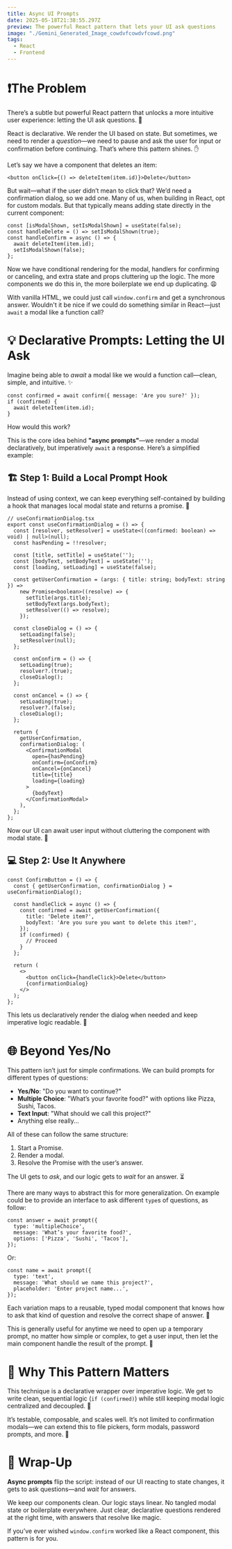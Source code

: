 ```yaml
---
title: Async UI Prompts
date: 2025-05-18T21:38:55.297Z
preview: The powerful React pattern that lets your UI ask questions
image: "./Gemini_Generated_Image_cowdvfcowdvfcowd.png"
tags:
  - React
  - Frontend
---
```


# ❗The Problem

There’s a subtle but powerful React pattern that unlocks a more intuitive user experience: letting the UI ask questions. 🤔

React is declarative. We render the UI based on state. But sometimes, we need to render a *question*—we need to pause and ask the user for input or confirmation before continuing. That’s where this pattern shines. ✋

Let’s say we have a component that deletes an item:

```tsx
<button onClick={() => deleteItem(item.id)}>Delete</button>
```

But wait—what if the user didn’t mean to click that? We’d need a confirmation dialog, so we add one. Many of us, when building in React, opt for custom modals. But that typically means adding state directly in the current component:

```tsx
const [isModalShown, setIsModalShown] = useState(false);
const handleDelete = () => setIsModalShown(true);
const handleConfirm = async () => {
  await deleteItem(item.id);
  setIsModalShown(false);
};
```

Now we have conditional rendering for the modal, handlers for confirming or canceling, and extra state and props cluttering up the logic. The more components we do this in, the more boilerplate we end up duplicating. 😩

With vanilla HTML, we could just call `window.confirm` and get a synchronous answer. Wouldn't it be nice if we could do something similar in React—just `await` a modal like a function call?

# 💡 Declarative Prompts: Letting the UI Ask

Imagine being able to *await* a modal like we would a function call—clean, simple, and intuitive. ✨

```tsx
const confirmed = await confirm({ message: 'Are you sure?' });
if (confirmed) {
  await deleteItem(item.id);
}
```

How would this work?

This is the core idea behind **"async prompts"**—we render a modal declaratively, but imperatively `await` a response. Here’s a simplified example:

## 🏗️ Step 1: Build a Local Prompt Hook

Instead of using context, we can keep everything self-contained by building a hook that manages local modal state and returns a promise. 🛌

```tsx
// useConfirmationDialog.tsx
export const useConfirmationDialog = () => {
  const [resolver, setResolver] = useState<((confirmed: boolean) => void) | null>(null);
  const hasPending = !!resolver;

  const [title, setTitle] = useState('');
  const [bodyText, setBodyText] = useState('');
  const [loading, setLoading] = useState(false);

  const getUserConfirmation = (args: { title: string; bodyText: string }) =>
    new Promise<boolean>((resolve) => {
      setTitle(args.title);
      setBodyText(args.bodyText);
      setResolver(() => resolve);
    });

  const closeDialog = () => {
    setLoading(false);
    setResolver(null);
  };

  const onConfirm = () => {
    setLoading(true);
    resolver?.(true);
    closeDialog();
  };

  const onCancel = () => {
    setLoading(true);
    resolver?.(false);
    closeDialog();
  };

  return {
    getUserConfirmation,
    confirmationDialog: (
      <ConfirmationModal
        open={hasPending}
        onConfirm={onConfirm}
        onCancel={onCancel}
        title={title}
        loading={loading}
      >
        {bodyText}
      </ConfirmationModal>
    ),
  };
};
```

Now our UI can await user input without cluttering the component with modal state. 🚀

## 💻 Step 2: Use It Anywhere

```tsx
const ConfirmButton = () => {
  const { getUserConfirmation, confirmationDialog } = useConfirmationDialog();

  const handleClick = async () => {
    const confirmed = await getUserConfirmation({
      title: 'Delete item?',
      bodyText: 'Are you sure you want to delete this item?',
    });
    if (confirmed) {
      // Proceed
    }
  };

  return (
    <>
      <button onClick={handleClick}>Delete</button>
      {confirmationDialog}
    </>
  );
};
```

This lets us declaratively render the dialog when needed and keep imperative logic readable. 🧵

# 🌐 Beyond Yes/No

This pattern isn’t just for simple confirmations. We can build prompts for different types of questions:

* **Yes/No**: "Do you want to continue?"
* **Multiple Choice**: "What’s your favorite food?" with options like Pizza, Sushi, Tacos.
* **Text Input**: "What should we call this project?"
* Anything else really...

All of these can follow the same structure:

1. Start a Promise.
2. Render a modal.
3. Resolve the Promise with the user’s answer.

The UI gets to *ask*, and our logic gets to *wait* for an answer. ⏳

There are many ways to abstract this for more generalization. On example could be to provide an interface
to ask different `type`s of questions, as follow:

```tsx
const answer = await prompt({
  type: 'multipleChoice',
  message: 'What’s your favorite food?',
  options: ['Pizza', 'Sushi', 'Tacos'],
});
```

Or:

```tsx
const name = await prompt({
  type: 'text',
  message: 'What should we name this project?',
  placeholder: 'Enter project name...',
});
```

Each variation maps to a reusable, typed modal component that knows how to ask that kind of question and resolve the correct shape of answer. 🧪

This is generally useful for anytime we need to open up a temporary prompt, no matter how simple or complex, to
get a user input, then let the main component handle the result of the prompt. 🧠

# 🧼 Why This Pattern Matters

This technique is a declarative wrapper over imperative logic. We get to write clean, sequential logic (`if (confirmed)`) while still keeping modal logic centralized and decoupled. 🔄

It’s testable, composable, and scales well. It’s not limited to confirmation modals—we can extend this to file pickers, form modals, password prompts, and more. 🔑

# 🎁 Wrap-Up

**Async prompts** flip the script: instead of our UI reacting to state changes, it gets to ask questions—and *wait* for answers.

We keep our components clean. Our logic stays linear. No tangled modal state or boilerplate everywhere. Just clear, declarative questions rendered at the right time, with answers that resolve like magic.

If you’ve ever wished `window.confirm` worked like a React component, this pattern is for you.
